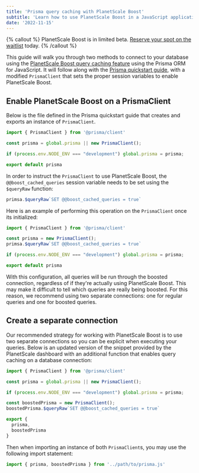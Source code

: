 ```yaml
---
title: 'Prisma query caching with PlanetScale Boost'
subtitle: 'Learn how to use PlanetScale Boost in a JavaScript application using Prisma.'
date: '2022-11-15'
---
```


{% callout %}
  PlanetScale Boost is in limited beta. [Reserve your spot on the waitlist](https://planetscale.com/features/boost) today.
{% /callout %}

This guide will walk you through two methods to connect to your database using the [PlanetScale Boost query caching feature](/docs/concepts/query-caching-with-planetscale-boost) using the Prisma ORM for JavaScript. It will follow along with the [Prisma quickstart guide](https://planetscale.com/docs/tutorials/prisma-quickstart), with a modified `PrismaClient` that sets the proper session variables to enable PlanetScale Boost.

## Enable PlanetScale Boost on a PrismaClient

Below is the file defined in the Prisma quickstart guide that creates and exports an instance of `PrismaClient`.

```js
import { PrismaClient } from '@prisma/client'

const prisma = global.prisma || new PrismaClient();

if (process.env.NODE_ENV === "development") global.prisma = prisma;

export default prisma
```

In order to instruct the `PrismaClient` to use PlanetScale Boost, the `@@boost_cached_queries` session variable needs to be set using the `$queryRaw` function:

```js
primsa.$queryRaw`SET @@boost_cached_queries = true`
```

Here is an example of performing this operation on the `PrismaClient` once its initialized:

```js
import { PrismaClient } from '@prisma/client'

const prisma = new PrismaClient();
primsa.$queryRaw`SET @@boost_cached_queries = true`

if (process.env.NODE_ENV === "development") global.prisma = prisma;

export default prisma
```
With this configuration, all queries will be run through the boosted connection, regardless of if they're actually using PlanetScale Boost. This may make it difficult to tell which queries are really being boosted. For this reason, we recommend using two separate connections: one for regular queries and one for boosted queries.
## Create a separate connection

Our recommended strategy for working with PlanetScale Boost is to use two separate connections so you can be explicit when executing your queries. Below is an updated version of the snippet provided by the PlanetScale dashboard with an additional function that enables query caching on a database connection:

```js
import { PrismaClient } from '@prisma/client'

const prisma = global.prisma || new PrismaClient();

if (process.env.NODE_ENV === "development") global.prisma = prisma;

const boostedPrisma = new PrismaClient();
boostedPrisma.$queryRaw`SET @@boost_cached_queries = true`

export {
  prisma,
  boostedPrisma
}
```

Then when importing an instance of both `PrismaClient`s, you may use the following import statement:

```js
import { prisma, boostedPrisma } from '../path/to/prisma.js'
```
